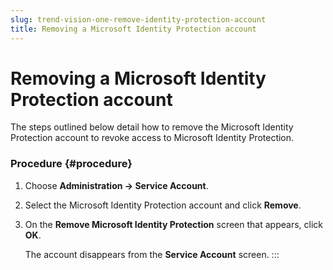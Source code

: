 ```yaml
---
slug: trend-vision-one-remove-identity-protection-account
title: Removing a Microsoft Identity Protection account
---
```

# Removing a Microsoft Identity Protection account

The steps outlined below detail how to remove the Microsoft Identity Protection account to revoke access to Microsoft Identity Protection.

### Procedure {#procedure}

1.  Choose **Administration → Service Account**.

2.  Select the Microsoft Identity Protection account and click **Remove**.

3.  On the **Remove Microsoft Identity Protection** screen that appears, click **OK**.

    The account disappears from the **Service Account** screen.
:::

